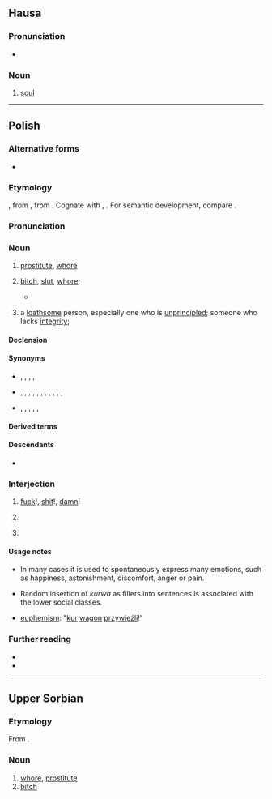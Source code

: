 {{also|kurva|kùrva|kurwą|kùrwa|курва}}
==Hausa==

===Pronunciation===
* {{ha-IPA|kùrwā}}

===Noun===
{{ha-noun|f|kùrwā}}

# [[soul]]

----

==Polish==

===Alternative forms===
* {{alt|pl|kurew||archaic|dialectal}}

===Etymology===
{{inh+|pl|sla-pro|*kury}}, from {{der|pl|ine-pro|*kéh₂ros||loved}}, from {{m|ine-pro|*keh₂-}}. Cognate with {{cog|la|cārus}}, {{cog|lv|kārs}}. For semantic development, compare {{cog|en|whore}}.

===Pronunciation===
{{pl-p|a=Pl-kurwa.ogg}}

===Noun===
{{pl-noun|f|dim=kurewka|aug=kurwisko}}

# {{lb|pl|vulgar}} [[prostitute]], [[whore]]
# {{lb|pl|offensive|vulgar}} [[bitch]], [[slut]], [[whore]]; {{non-gloss definition|term of abuse for women}}
#* {{quote-text|1=pl|year=1883|author={{w2|pl|Jan Kochanowski}}|title=Na matematyka|url=https://pl.wikisource.org/wiki/Na_matematyka_(Kochanowski,_1883)|text=Ziemię pomierzył i głębokie morze, / Wie, jako wstają i zachodzą zorze, / Wiatrom rozumie, praktykuje komu — / A sam nie widzi, że ma '''kurwę''' w domu.|t=He measured Earth and deep seas, / He knows how dawns rise and go down, / He understand winds, he gives practics, / But he do not sees he has whore in home.}}
# {{lb|pl|offensive|vulgar}} a [[loathsome]] person, especially one who is [[unprincipled]]; someone who lacks [[integrity]]; {{non-gloss definition|applies to both genders}}

====Declension====
{{pl-decl-noun-f|genp=kurew/kurw}}

====Synonyms====
* {{sense|prostitute}} {{l|pl|dziwka}}, {{l|pl|kurtyzana}}, {{l|pl|nierządnica}}, {{l|pl|prostytutka}}, {{l|pl|tirówka}}
* {{sense|slut}} {{l|pl|cichodajka}}, {{l|pl|dupodajka}}, {{l|pl|jawnogrzesznica}}, {{l|pl|ladacznica}}, {{l|pl|lafirynda}}, {{l|pl|latawica}}, {{l|pl|ruchawica}}, {{l|pl|suka}}, {{l|pl|szmata}}, {{l|pl|wszetecznica}}, {{l|pl|wywłoka}}, {{l|pl|zdzira}}
* {{sense|contemptible person}} {{l|pl|łajdak}}, {{l|pl|sprzedawczyk}}, {{l|pl|nikczemnik}}, {{l|pl|palant}}, {{l|pl|dupek}}, {{l|pl|chuj}}

====Derived terms====
{{col3|pl|title=nouns|kurewstwo|kurwisko|kurwiarz|kurwiarzstwo|kurwię|kurwiątko|kurwica|kurwidołek|kurwie macierze syn|kurwik|kurwiszcze|kurwiszon|skurwiel|skurwysyn|podkurw|pokurw|rozkurw|wkurw|zakurw}}
{{col3|pl|title=adjectives|kurewski|kurwi|kurwowaty|kurwujący|podkurwiony|przekurwiony|przykurwiony|rozkurwiony|skurwiały|wkurwiający|wkurwiony|zakurwiony}}
{{col3|pl|title=adverbs|kurewsko|wykurwiście|na pełnej kurwie|od kurwy|w kurwę}}
{{col3|pl|title=verbs|kurwić|kurwować|kurwieć}}
{{col3|pl|title=interjections|kurde|kurna|kuźwa|kurna chata|kurna Olek|kurwa mać|kurwa twoja mać była|do kurwy nędzy|o kurwa|}}

====Descendants====
* {{desc|yi|קורווע|bor=1}}

===Interjection===
{{head|pl|interjection}}

# {{lb|pl|vulgar}} [[fuck]]!, [[shit]]!, [[damn]]!
#: {{ux|pl|'''Kurwa''', mówiłem, żebyś tego nie ruszał!|'''Fuck'''! I told you not to touch this!}}
# {{lb|pl|vulgar}} {{non-gloss definition|used as intensifier}}
#: {{ux|pl|Do każdej pierdółki potrzebna jest zgoda kierownika? To już jest, '''kurwa''', jakiś absurd.|You need the manager's approval even for the most trivial shit? That's just '''fucking''' absurd.}}
# {{lb|pl|vulgar}} {{non-gloss definition|used as filler}}
#: {{ux|pl|Tomasz, '''kurwa''', zamknij kibel!|Tomasz, close the '''fucking''' toilet!}}

====Usage notes====
* In many cases it is used to spontaneously express many emotions, such as happiness, astonishment, discomfort, anger or pain.

* Random insertion of ''kurwa'' as fillers into sentences is associated with the lower social classes.

* [[euphemism]]: "[[kur]] [[wagon]] [[przywieźli]]!"

===Further reading===
* {{R:pl:WSJP}}
* {{R:pl:PWN}}

{{C|pl|Female people|Prostitution|Society}}

----

==Upper Sorbian==

===Etymology===
From {{inh|hsb|sla-pro|*kury}}.

===Noun===
{{head|hsb|noun|g=f}}

# [[whore]], [[prostitute]]
# [[bitch]]